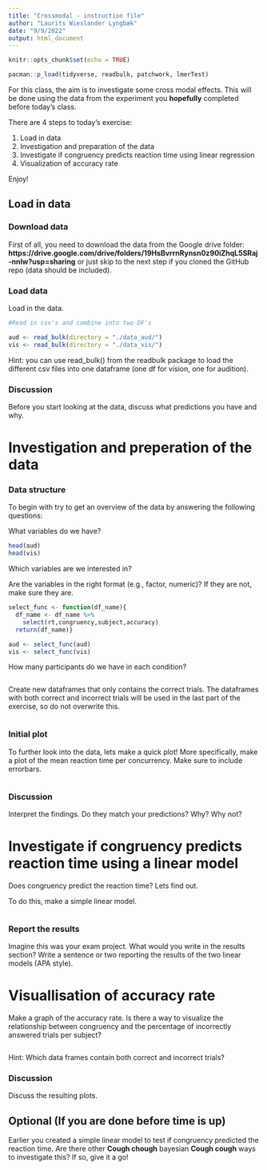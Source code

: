 ```yaml
---
title: "Crossmodal - instruction file"
author: "Laurits Wieslander Lyngbæk"
date: "9/9/2022"
output: html_document
---
```


```r
knitr::opts_chunk$set(echo = TRUE) 
```

```r
pacman::p_load(tidyverse, readbulk, patchwork, lmerTest)
```

For this class, the aim is to investigate some cross modal effects. This will be done using the data from the experiment you **hopefully** completed before today's class.

There are 4 steps to today's exercise: 

1) Load in data
2) Investigation and preparation of the data
3) Investigate if congruency predicts reaction time using linear regression
4) Visualization of accuracy rate


Enjoy!

## Load in data

### Download data
First of all, you need to download the data from the Google drive folder: **https://drive.google.com/drive/folders/19HsBvrrnRynsn0z90iZhqL5SRaj-nnlw?usp=sharing** or just skip to the next step if you cloned the GitHub repo (data should be included).

### Load data
Load in the data.
```r
#Read in csv's and combine into two DF's

aud <- read_bulk(directory = "./data_aud/")
vis <- read_bulk(directory = "./data_vis/")
```

Hint: you can use read_bulk() from the readbulk package to load the different csv files into one dataframe (one df for vision, one for audition). 


### Discussion
Before you start looking at the data, discuss what predictions you have and why. 


# Investigation and preperation of the data

### Data structure
To begin with try to get an overview of the data by answering the following questions:

What variables do we have? 
```r
head(aud)
head(vis)
```

Which variables are we interested in? 

Are the variables in the right format (e.g., factor, numeric)? If they are not, make sure they are.
```r
select_func <- function(df_name){
  df_name <- df_name %>% 
    select(rt,congruency,subject,accuracy)
  return(df_name)}

aud <- select_func(aud)
vis <- select_func(vis)
```

How many participants do we have in each condition?
```r

```


Create new dataframes that only contains the correct trials. The dataframes with both correct and incorrect trials will be used in the last part of the exercise, so do not overwrite this. 
```r

```


### Initial plot
To further look into the data, lets make a quick plot! More specifically, make a plot of the mean reaction time per concurrency. Make sure to include errorbars. 

```r

```

### Discussion
Interpret the findings. Do they match your predictions? Why? Why not? 


# Investigate if congruency predicts reaction time using a linear model
Does congruency predict the reaction time? Lets find out. 

To do this, make a simple linear model. 
```r

```

### Report the results
Imagine this was your exam project. What would you write in the results section? Write a sentence or two reporting the results of the two linear models (APA style).


# Visuallisation of accuracy rate
Make a graph of the accuracy rate. Is there a way to visualize the relationship between congruency and the percentage of incorrectly answered trials per subject?
```r

```

Hint: Which data frames contain both correct and incorrect trials?

### Discussion
Discuss the resulting plots. 


## Optional (If you are done before time is up)
Earlier you created a simple linear model to test if congruency predicted the reaction time. Are there other **Cough chough** bayesian **Cough cough** ways to investigate this? If so, give it a go!


